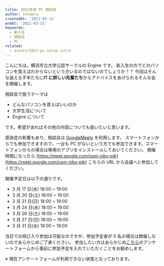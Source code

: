 ```yaml
---
title: 2021年度 PC 相談会
author: YutaUra
createdAt: '2021-03-12'
endAt: '2021-03-31'
keywords:
  - 新入生
  - 相談会
  - PC
related:
  - events/2021-pc-setup-intro
---
```


こんにちは。横浜市立大学公認サークルの Engine です。
新入生の方でどのパソコンを買えばわからないという方いるのではないのでしょうか？？
今回はそんな迷える子羊たちに**IT に詳しい先輩たち**からアドバイスをあげられるそんな会を開催します。

相談会で扱うテーマは

- どんなパソコンを買えばいいのか
- 大学生活について
- Engine について

です。希望があればその他の内容についても扱いたいと思います。

感染症の影響もあり、相談会は [GoogleMeets](https://meet.google.com/) を利用します。
スマートフォンからでも参加できますので、一台も PC がないという方でも参加できます。スマートフォンからの場合は専用のアプリをインストールしておいてください。
開催時間になったら [https://meet.google.com/osm-oibv-pjb](https://meet.google.com/osm-oibv-pjb) こちらの URL から会議へと参加してください。

開催予定日は以下の通りです。

- 3 月 17 日(水) 18:00 ~ 19:00
- 3 月 20 日(土) 18:00 ~ 19:00
- 3 月 21 日(日) 18:00 ~ 19:00
- 3 月 24 日(水) 18:00 ~ 19:00
- 3 月 26 日(土) 18:00 ~ 19:00
- 3 月 27 日(日) 18:00 ~ 19:00
- 3 月 31 日(水) 18:00 ~ 19:00

当日での飛び入り参加は可能なのですが、参加予定者が 0 名の場合は開催しないのであらかじめご了承ください。
参加したい方はあらかじめ[こちら](https://docs.google.com/forms/d/e/1FAIpQLSc6d6B5IwiTmvWCZwPZLwffNFYoyByZIGk1wb6kRyxBLmmrkQ/viewform)のアンケートフォームから事前に参加予定を入れていただくことをお勧めします。

※ 現在アンケートフォームが利用できない状態となっております。
